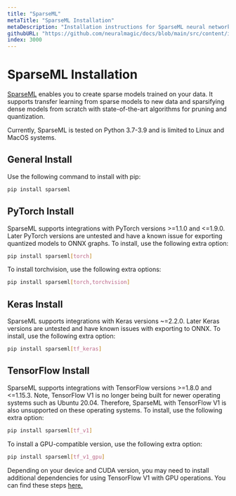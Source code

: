 ```yaml
---
title: "SparseML"
metaTitle: "SparseML Installation"
metaDescription: "Installation instructions for SparseML neural network optimization, training, and sparsification"
githubURL: "https://github.com/neuralmagic/docs/blob/main/src/content/install/sparseml.mdx"
index: 3000
---
```


# SparseML Installation

[SparseML](/products/sparseml) enables you to create sparse models trained on your data. It supports transfer learning from sparse models to new data and sparsifying dense models from scratch with state-of-the-art algorithms for pruning and quantization.

Currently, SparseML is tested on Python 3.7-3.9 and is limited to Linux and MacOS systems.

## General Install

Use the following command to install with pip:

```bash
pip install sparseml
```

## PyTorch Install

SparseML supports integrations with PyTorch versions >=1.1.0 and <=1.9.0.
Later PyTorch versions are untested and have a known issue for exporting quantized models to ONNX graphs.
To install, use the following extra option:

```bash
pip install sparseml[torch]
```

To install torchvision, use the following extra options:

```bash
pip install sparseml[torch,torchvision]
```

## Keras Install

SparseML supports integrations with Keras versions ~=2.2.0.
Later Keras versions are untested and have known issues with exporting to ONNX.
To install, use the following extra option:

```bash
pip install sparseml[tf_keras]
```

## TensorFlow Install

SparseML supports integrations with TensorFlow versions >=1.8.0 and <=1.15.3.
Note, TensorFlow V1 is no longer being built for newer operating systems such as Ubuntu 20.04.
Therefore, SparseML with TensorFlow V1 is also unsupported on these operating systems.
To install, use the following extra option:

```bash
pip install sparseml[tf_v1]
```

To install a GPU-compatible version, use the following extra option:

```bash
pip install sparseml[tf_v1_gpu]
```

Depending on your device and CUDA version, you may need to install additional dependencies for using TensorFlow V1 with GPU operations.
You can find these steps [here.](https://www.tensorflow.org/install/gpu#older_versions_of_tensorflow)
